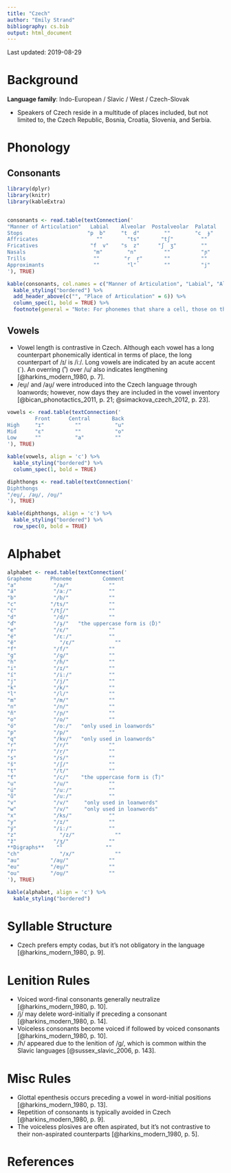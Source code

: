 ```yaml
---
title: "Czech"
author: "Emily Strand"
bibliography: cs.bib
output: html_document
---
```


Last updated: 2019-08-29

# Background

**Language family**: Indo-European / Slavic / West / Czech-Slovak

* Speakers of Czech reside in a multitude of places included, but not limited to, the Czech Republic, Bosnia, Croatia, Slovenia, and Serbia.

# Phonology

## Consonants

```r

library(dplyr)
library(knitr)
library(kableExtra)


consonants <- read.table(textConnection('
"Manner of Articulation"   Labial    Alveolar  Postalveolar  Palatal     Velar    Glottal
Stops                     "p  b"     "t  d"        ""        "c  ɟ"     "k  ɡ"       ""
Affricates                   ""        "ts"       "tʃ"         ""         ""         ""
Fricatives                 "f  v"    "s  z"      "ʃ  ʒ"        ""         "x"        "ɦ"
Nasals                      "m"        "n"         ""          "ɲ"       ""         ""
Trills                      ""        "r  r̝"       ""          ""         ""         ""  
Approximants                ""         "l"         ""          "j"        ""         ""
'), TRUE)

kable(consonants, col.names = c("Manner of Articulation", "Labial", "Alveolar", "Postalveolar", "Palatal", "Velar", "Glottal"), align = 'c') %>%
  kable_styling("bordered") %>%
  add_header_above(c("", "Place of Articulation" = 6)) %>%
  column_spec(1, bold = TRUE) %>%
  footnote(general = "Note: For phonemes that share a cell, those on the left are voiceless and those on the right are voiced. Both alveolar trills are voiced, but the phoneme on the right is pronounced with frication.", general_title = "")
```

## Vowels

* Vowel length is contrastive in Czech. Although each vowel has a long counterpart phonemically identical in terms of place, the long counterpart of /ɪ/ is /iː/. Long vowels are indicated by an acute accent (´). An overring (˚) over /u/ also indicates lengthening [@harkins_modern_1980, p. 7].  
* /eu̯/ and /au̯/ were introduced into the Czech language through loanwords; however, now days they are included in the vowel inventory [@bican_phonotactics_2011, p. 21; @simackova_czech_2012, p. 23].

```r

vowels <- read.table(textConnection('
         Front      Central       Back
High     "ɪ"          ""           "u"         
Mid      "ɛ"          ""           "o"
Low      ""           "a"          ""
'), TRUE)

kable(vowels, align = 'c') %>%
  kable_styling("bordered") %>%
  column_spec(1, bold = TRUE)
```  

```r

diphthongs <- read.table(textConnection('
Diphthongs   
"/eu̯/, /au̯/, /ou̯/"
'), TRUE)

kable(diphthongs, align = 'c') %>%
  kable_styling("bordered") %>%
  row_spec(0, bold = TRUE)
```    

# Alphabet

```r

alphabet <- read.table(textConnection('
Grapheme      Phoneme          Comment
"a"	           "/a/"             ""
"á"	           "/aː/"            ""
"b"	           "/b/"             ""
"c"	          "/ts/"             ""
"č"	          "/tʃ/"             ""
"d"	           "/d/"             ""
"ď"	           "/ɟ/"   "the uppercase form is ⟨Ď⟩"
"e"	           "/ɛ/"             ""
"é"	           "/ɛː/"            ""
"ě"          	 "/ɛ/"             ""
"f"	           "/f/"             ""
"g"	           "/ɡ/"             ""
"h"	           "/ɦ/"             ""
"i"	           "/ɪ/"             ""
"í"	           "/iː/"            ""
"j"	           "/j/"             ""
"k"	           "/k/"             ""
"l"	           "/l/"             ""
"m"	           "/m/"             ""
"n"	           "/n/"             ""
"ň"	           "/ɲ/"             ""
"o"	           "/o/"             ""
"ó"	           "/oː/"   "only used in loanwords"  
"p"	           "/p/"             ""
"q"	           "/kv/"   "only used in loanwords"  
"r"	           "/r/"             ""
"ř"	           "/r̝/"             ""
"s"	           "/s/"             ""
"š"	           "/ʃ/"             ""
"t"	           "/t/"             ""
"ť"	           "/c/"    "the uppercase form is ⟨Ť⟩"
"u"	           "/u/"             ""
"ú"	           "/uː/"            ""
"ů"	           "/uː/"            ""
"v"	           "/v/"     "only used in loanwords"  
"w"	           "/v/"     "only used in loanwords"  
"x"	           "/ks/"            ""
"y"	           "/ɪ/"             ""
"ý"	           "/iː/"            ""
"z"         	 "/z/"             ""
"ž"            "/ʒ/"             ""
**Digraphs**    ""              ""
"ch"	         "/x/"             ""
"au"          "/au̯/"             ""
"eu"          "/eu̯/"             ""
"ou"          "/ou̯/"             ""
'), TRUE)

kable(alphabet, align = 'c') %>%
  kable_styling("bordered")
```

# Syllable Structure

* Czech prefers empty codas, but it's not obligatory in the language [@harkins_modern_1980, p. 9].  

# Lenition Rules

* Voiced word-final consonants generally neutralize [@harkins_modern_1980, p. 10].  
* /j/ may delete word-initially if preceding a consonant [@harkins_modern_1980, p. 14].  
* Voiceless consonants become voiced if followed by voiced consonants [@harkins_modern_1980, p. 10].  
* /ɦ/ appeared due to the lenition of /ɡ/, which is common within the Slavic languages [@sussex_slavic_2006, p. 143].  

# Misc Rules

* Glottal epenthesis occurs preceding a vowel in word-initial positions [@harkins_modern_1980, p. 13].  
* Repetition of consonants is typically avoided in Czech [@harkins_modern_1980, p. 9].  
* The voiceless plosives are often aspirated, but it's not contrastive to their non-aspirated counterparts [@harkins_modern_1980, p. 5].

# References  
